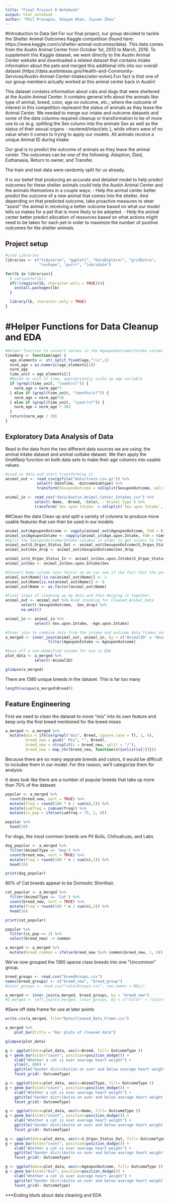 ```yaml
---
title: "Final Project R Notebook"
output: html_notebook
author: "Phil Prosapio, Shayan Khan, Jiyuan Zhou"
---
```


#Introduction to Data Set
For our final project, our group decided to tackle the Shelter Animal Outcomes Kaggle competition (found here: https://www.kaggle.com/c/shelter-animal-outcomes/data). This data comes from the Austin Animal Center from October 1st, 2013 to March, 2016. To supplement this Kaggle dataset, we went directly to the Austin Animal Center website and downloaded a related dataset that contains intake information about the pets and merged this additional info into our overall dataset (https://data.austintexas.gov/Health-and-Community-Services/Austin-Animal-Center-Intakes/wter-evkm).Fun fact is that one of our group members actually worked at this animal center back in Austin!

This dataset contains information about cats and dogs that were sheltered at the Austin Animal Center. It contains general info about the animals like: type of animal, breed, color, age on outcome, etc.; where the outcome of interest in this competition represent the status of animals as they leave the Animal Center. We needed to merge our intake and outcome datasets and some of the data columns required cleanup or transformation to be of more use to us (e.g. splitting the Sex column into the animals Sex as well as the status of their sexual organs - neutered/intact/etc.), while others were of no value when it comes to trying to apply our models. All animals receive a unique Animal ID during intake.

Our goal is to predict the outcome of animals as they leave the animal center. The outcomes can be one of the following: Adoption, Died, Euthanasia, Return to owner, and Transfer.

The train and test data were randomly split for us already.  

It is our belief that producing an accurate and detailed model to help predict outcomes for these shelter animals could help the Austin Animal Center and the animals themselves in a couple ways:
- Help the animal center better predict the outcome of a new animal that comes into the shelter. And depending on that predicted outcome, take proactive measures to steer "assist" the animal in receiving a better outcome based on what our model tells us makes for a pet that is more likely to be adopted.
- Help the animal center better predict allocation of resources based on what actions might need to be taken for each pet in order to maximize the number of positive outcomes for the shelter animals.

## Project setup
```r
#Load Libraries
libraries <- c("tidyverse", "ggplot2", "DataExplorer", "gridExtra",
               "reshape", "purrr", "lubridate")

for(lb in libraries){
  # cat(paste(lb))
  if(!(require(lb, character.only = TRUE))){
    install.packages(lb)
  }

  library(lb, character.only = TRUE)
}
```

# #Helper Functions for Data Cleanup and EDA
```r
#Helper function to convert values in the AgeuponOutcome/Intake column from time strings (e.g. 1 year, 2 months, etc.) into time in months
timeWarp <- function(age) {
  age_elements <- str_split_fixed(age,"\\s",2)
  norm_age = as.numeric(age_elements[1])
  norm_age
  time_unit = age_elements[2]
  #Based on unit of time, appropriately scale up age variable
  if (grepl(time_unit, "(week)s?")) {
    norm_age = norm_age*7
  } else if (grepl(time_unit, "(months)s?")) {
    norm_age = norm_age*30
  } else if (grepl(time_unit, "(year)s?")) {
    norm_age = norm_age * 365
  }
  return(norm_age / 30)
}
```


## Exploratory Data Analysis of Data
Read in the data from the two different data sources we are using: the animal intake dataset and animal outtake dataset. We then apply the timeWarp function on both data sets to make their age columns into usable values.
```r
#Load in data and start transforming it
animal_out <- read_csv(gzfile("data/train.csv.gz")) %>% 
              select(-DateTime, -OutcomeSubtype) %>% 
              transform(SexuponOutcome = colsplit(SexuponOutcome, split = "\\s+", names = c('S_Organ_Status_Out', 'Sex_drop')))

animal_in <- read_csv("data/Austin_Animal_Center_Intakes.csv") %>% 
             select(-Name, -Breed, -Color, -`Animal Type`) %>% 
             transform(`Sex upon Intake` = colsplit(`Sex upon Intake`, split = "\\s+", names = c('S_Organ_Status_In', 'Sex')))
```

##Clean the data
Clean up and split a variety of columns to produce more usable features that can then be used in our models.
```r
animal_out$AgeuponOutcome <- vapply(animal_out$AgeuponOutcome, FUN = timeWarp, FUN.VALUE = double(1)) 
animal_in$AgeuponIntake <- vapply(animal_in$Age.upon.Intake, FUN = timeWarp, FUN.VALUE = double(1)) 
#Split the SexuponOutcome/Intake columns in order to get access to the pets sex as well as the status of their sexual organs (neutered, intact, etc.)
animal_out$S_Organ_Status_Out <- animal_out$SexuponOutcome$S_Organ_Status_Out
animal_out$Sex_drop <- animal_out$SexuponOutcome$Sex_drop

animal_in$S_Organ_Status_In <- animal_in$Sex.upon.Intake$S_Organ_Status_In
animal_in$Sex <- animal_in$Sex.upon.Intake$Sex

#Convert Name column into factor so we can see if the fact that the pet had a name documented affected it's outcome. 1=Had Name, 0=Name Unknown
animal_out$Name[!is.na(animal_out$Name)] <- 1
animal_out$Name[is.na(animal_out$Name)] <- 0
animal_out$Name <- as.factor(animal_out$Name)

#Final steps of cleaning up my data and then merging it together.
animal_out <- animal_out %>% #cad standing for Cleaned_Animal_Data
       select(-SexuponOutcome, -Sex_drop) %>% 
       na.omit()

animal_in <- animal_in %>% 
             select(-Sex.upon.Intake, -Age.upon.Intake)

#Inner join to combine data from the intake and outcome data frames and merge each row based on the unique Animal ID.
a_merged <- inner_join(animal_out, animal_in, by = c("AnimalID" = "Animal.ID"), all.x=TRUE) %>% 
                   filter(AgeuponIntake <= AgeuponOutcome)

#Save off a non-dummified column for use in EDA
plot_data <- a_merged %>%
             select(-AnimalID)
```

```r
glimpse(a_merged)
```

There are 1380 unique breeds in the dataset. This is far too many
```r
length(unique(a_merged$Breed))
```

## Feature Engineering
First we need to clean the dataset to move "mix" into its own feature and keep only the first breed mentioned for the breed mixes
```r
a_merged <- a_merged %>%
  mutate(mix = ifelse(grepl("mix", Breed, ignore.case = T), 1, 0),
         breed_new = gsub(" Mix", "", Breed),
         breed_new = strsplit(x = breed_new, split = "/"),
         breed_new = map_chr(breed_new, function(x){unlist(x[1])}))
```

Because there are so many separate breeds and colors, it would be difficult to includee them in our model. For this reason, we'll categorize them for analysis.

It does look like there are a number of popular breeds that take up more than 75% of the dataset:
```r
popular <- a_merged %>%
  count(breed_new, sort = TRUE) %>%
  mutate(freq = round(100 * n / sum(n),2)) %>%
  mutate(cumfreq = cumsum(freq)) %>%
  mutate(is_pop = ifelse(cumfreq < 75, 1, 0))

popular %>%
  head(20)
```
For dogs, the most common breeds are Pit Bulls, Chihuahuas, and Labs.
```r
dog_popular <- a_merged %>%
  filter(AnimalType == 'Dog') %>%
  count(breed_new, sort = TRUE) %>%
  mutate(freq = round(100 * n / sum(n),2)) %>%
  head(16)

print(dog_popular)
```
80% of Cat breeds appear to be Domestic Shorthair.
```r
cat_popular <- a_merged %>%
  filter(AnimalType == 'Cat') %>%
  count(breed_new, sort = TRUE) %>%
  mutate(freq = round(100 * n / sum(n),2)) %>%
  head(16)

print(cat_popular)
```

```r
popular %>%
  filter(is_pop == 1) %>%
  select(breed_new) -> common

a_merged <- a_merged %>%
  mutate(breed_common = ifelse(breed_new %in% common$breed_new, 1, 0))
```
We've now grouped the 1365 sparse class breeds into one "Uncommon" group.

```r
breed_groups <- read.csv("breedGroups.csv")
names(breed_groups) <- c("breed_new", "breed_group")
#color_groups <- read.csv("colorGroups.csv", row.names = NULL)

a_merged <- inner_join(a_merged, breed_groups, by = "breed_new")
#a_merged <- left_join(a_merged, color_groups, by = c("Color" = "colors"))
```

#Save off data frame for use at later points
```r
write.csv(a_merged, file="Data/Cleaned_Data_Frame.csv")
```

```r
a_merged %>%
    plot_bar(title = "Bar plots of cleaned data")
```

```r
glimpse(plot_data)
```

```r
g <- ggplot(data=plot_data, aes(x=Breed, fill= OutcomeType )) 
g + geom_bar(stat="count", position=position_dodge()) +
    xlab("Whether a cat is over average heart weight") +
    ylim(0, 800) + 
    ggtitle("Gender distribution on over and below average heart weight group.") +
    facet_grid(~ OutcomeType)
```

```r
g <- ggplot(data=plot_data, aes(x=AnimalType, fill= OutcomeType )) 
g + geom_bar(stat="count", position=position_dodge()) +
    xlab("Whether a cat is over average heart weight") +
    ggtitle("Gender distributin on over and below average heart weight group.") +
    facet_grid(~ OutcomeType)
```

```r
g <- ggplot(data=plot_data, aes(x=Name, fill= OutcomeType )) 
g + geom_bar(stat="count", position=position_dodge()) +
    xlab("Whether a cat is over average heart weight") +
    ggtitle("Gender distributin on over and below average heart weight group.") +
    facet_grid(~ OutcomeType)
```

```r
g <- ggplot(data=plot_data, aes(x=S_Organ_Status_Out, fill= OutcomeType )) 
g + geom_bar(stat="count", position=position_dodge()) +
    xlab("Whether a cat is over average heart weight") +
    ggtitle("Gender distributin on over and below average heart weight group.") +
    facet_grid(~ OutcomeType)
```
```r
g <- ggplot(data=plot_data, aes(x=AgeuponOutcome, fill= OutcomeType )) 
g + geom_bar(stat="bin", position=position_dodge()) +
    xlab("Whether a cat is over average heart weight") +
    ggtitle("Gender distributin on over and below average heart weight group.") +
    facet_grid(~ OutcomeType)
```


***Ending blurb about data cleaning and EDA




